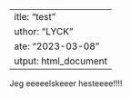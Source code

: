  ---
title: "test"
author: "LYCK"
date: "2023-03-08"
output: html_document
---

Jeg eeeeelskeeer hesteeee!!!!